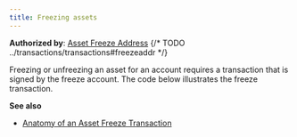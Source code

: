 ```yaml
---
title: Freezing assets
---
```



**Authorized by**: [Asset Freeze Address](FUTURELINK)
{/* TODO ../transactions/transactions#freezeaddr */}

Freezing or unfreezing an asset for an account requires a transaction that is signed by the freeze account. The code below illustrates the freeze transaction.

<Tabs syncKey='lang'>
  <TabItem label='Python' icon='seti:python'>
    <RemoteCode
      src='https://raw.githubusercontent.com/algorandfoundation/devportal-code-examples/refs/heads/main/projects/python-examples/algokit_utils_py_examples/assets(ASA)/asset_freeze.py'
      snippet='ASSET_FREEZE_TRANSACTION'
      lang='py'
      title='Asset Freeze Transaction'
      frame='none'
    />
  </TabItem>
  <TabItem label='JavaScript' icon='seti:typescript'>
    <RemoteCode
      src='https://raw.githubusercontent.com/algorandfoundation/devportal-code-examples/refs/heads/main/projects/typescript-examples/algokit-utils-ts/assets/asset-freeze.ts'
      snippet='ASSET_FREEZE_TRANSACTION'
      lang='py'
      title='Asset Freeze Transaction'
      frame='none'
    />
  </TabItem>
</Tabs>

**See also**

- [Anatomy of an Asset Freeze Transaction](/concepts/transactions/types#freeze-an-asset)
